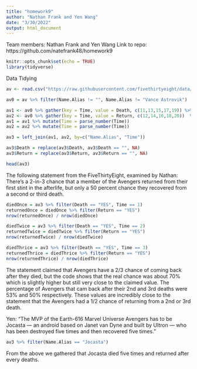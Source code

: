 ```yaml
---
title: "homework9"
author: "Nathan Frank and Yen Wang"
date: "3/30/2022"
output: html_document
---
```


Team members: Nathan Frank and Yen Wang
Link to repo: https://github.com/natefrank48/homework9 



```r
knitr::opts_chunk$set(echo = TRUE)
library(tidyverse)
```

Data Tidying

```r
av <- read.csv("https://raw.githubusercontent.com/fivethirtyeight/data/master/avengers/avengers.csv", stringsAsFactors = FALSE)

av0 = av %>% filter(Name.Alias != "", Name.Alias != "Vance Astrovik")

av1 <- av0 %>% gather(key = Time, value = Death, c(11,13,15,17,19)) %>% select(Name.Alias, Time, Death)
av2 <- av0 %>% gather(key = Time, value = Return, c(12,14,16,18,20))  %>% select(Name.Alias, Time, Return)
av1 = av1 %>% mutate(Time = parse_number(Time))
av2 = av2 %>% mutate(Time = parse_number(Time))

av3 = left_join(av1, av2, by=c("Name.Alias", "Time"))

av3$Death = replace(av3$Death, av3$Death == "", NA)
av3$Return = replace(av3$Return, av3$Return == "", NA)

head(av3)
```

The following statement from the FiveThirtyEight, examined by Nathan:
There’s a 2-in-3 chance that a member of the Avengers returned from their first stint in the afterlife, but only a 50 percent chance they recovered from a second or third death.
```r

diedOnce = av3 %>% filter(Death == "YES", Time == 1)
returnedOnce = diedOnce %>% filter(Return == "YES")
nrow(returnedOnce) / nrow(diedOnce)

diedTwice = av3 %>% filter(Death == "YES", Time == 2)
returnedTwice = diedTwice %>% filter(Return == "YES")
nrow(returnedTwice) / nrow(diedTwice)

diedThrice = av3 %>% filter(Death == "YES", Time == 3)
returnedThrice = diedThrice %>% filter(Return == "YES")
nrow(returnedThrice) / nrow(diedThrice)
```

The statement claimed that Avengers have a 2/3 chance of coming back after they died, but the code shows that the real chance was about 70% which is slightly higher but still very close to the claimed value. The percentage of Avengers that cam back after their 2nd and 3rd deaths were 53% and 50% respectively. These values are incredibly close to the statement that the Avengers had a 1/2 chance of returning from a 2nd or 3rd death.


Yen:
"The MVP of the Earth-616 Marvel Universe Avengers has to be Jocasta — an android based on Janet van Dyne and built by Ultron — who has been destroyed five times and then recovered five times."

```r
av3 %>% filter(Name.Alias == "Jocasta")
```

From the above we gathered that Jocasta died five times and returned after every deaths.




